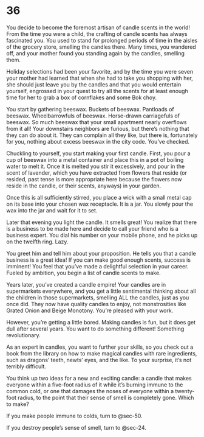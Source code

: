 # 36 {#sec-36}

You decide to become the foremost artisan of candle scents in the world! From the time you were a child, the crafting of candle scents has always fascinated you. You used to stand for prolonged periods of time in the aisles of the grocery store, smelling the candles there. Many times, you wandered off, and your mother found you standing again by the candles, smelling them.

Holiday selections had been your favorite, and by the time you were seven your mother had learned that when she had to take you shopping with her, she should just leave you by the candles and that you would entertain yourself, engrossed in your quest to try all the scents for at least enough time for her to grab a box of cornflakes and some Bok choy. 

You start by gathering beeswax. Buckets of beeswax. Pantloads of beeswax. Wheelbarrowfuls of beeswax. Horse-drawn carriagefuls of beeswax. So much beeswax that your small apartment nearly overflows from it all! Your downstairs neighbors are furious, but there’s nothing that they can do about it. They can complain all they like, but there is, fortunately for you, nothing about excess beeswax in the city code. You’ve checked.

Chuckling to yourself, you start making your first candle. First, you pour a cup of beeswax into a metal container and place this in a pot of boiling water to melt it. Once it is melted you stir it excessively, and pour in the scent of lavender, which you have extracted from flowers that reside (or resided, past tense is more appropriate here because the flowers now reside in the candle, or their scents, anyways) in your garden.

Once this is all sufficiently stirred, you place a wick with a small metal cap on its base into your chosen wax receptacle. It is a jar. You slowly pour the wax into the jar and wait for it to set.

Later that evening you light the candle. It smells great! You realize that there is a business to be made here and decide to call your friend who is a business expert. You dial his number on your mobile phone, and he picks up on the twelfth ring. Lazy. 

You greet him and tell him about your proposition. He tells you that a candle business is a great idea! If you can make good enough scents, success is imminent! You feel that you’ve made a delightful selection in your career. Fueled by ambition, you begin a list of candle scents to make.



Years later, you’ve created a candle empire! Your candles are in supermarkets everywhere, and you get a little sentimental thinking about all the children in those supermarkets, smelling ALL the candles, just as you once did. They now have quality candles to enjoy, not monstrosities like Grated Onion and Beige Monotony. You’re pleased with your work.

However, you’re getting a little bored. Making candles is fun, but it does get dull after several years. You want to do something different! Something revolutionary.

As an expert in candles, you want to further your skills, so you check out a book from the library on how to make magical candles with rare ingredients, such as dragons’ teeth, newts’ eyes, and the like. To your surprise, it’s not terribly difficult. 

You think up two ideas for a new and exciting candle: a candle that makes everyone within a five-foot radius of it while it’s burning immune to the common cold, or one that damages the noses of everyone within a twenty-foot radius, to the point that their sense of smell is completely gone. Which to make?

If you make people immune to colds, turn to @sec-50.

If you destroy people’s sense of smell, turn to @sec-24.
